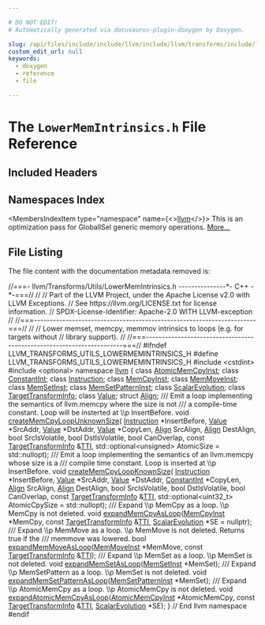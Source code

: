 ```yaml
---

# DO NOT EDIT!
# Automatically generated via docusaurus-plugin-doxygen by Doxygen.

slug: /api/files/include/include/llvm/include/llvm/transforms/include/llvm/transforms/utils/lowermemintrinsics-h
custom_edit_url: null
keywords:
  - doxygen
  - reference
  - file

---
```





# The `LowerMemIntrinsics.h` File Reference

<DoxygenPage pluginConfig={pluginConfig}>



## Included Headers

<IncludesList>
<IncludesListItem
  filePath="cstdint"
  permalink=""
  isLocal="false" />
<IncludesListItem
  filePath="optional"
  permalink=""
  isLocal="false" />
</IncludesList>

## Namespaces Index

<MembersIndex>

<MembersIndexItem
  type="namespace"
  name={<><a href="/docs/api/namespaces/llvm">llvm</a></>}>
This is an optimization pass for GlobalISel generic memory operations. <a href="/docs/api/namespaces/llvm/#details">More...</a>
</MembersIndexItem>

</MembersIndex>


## File Listing

The file content with the documentation metadata removed is:

<ProgramListing>

<Link id="l00001" /><CodeLine lineNumber="1"><span class="doxyHighlightComment">//===- llvm/Transforms/Utils/LowerMemIntrinsics.h ---------------&#42;- C++ -&#42;-===//</span></CodeLine>
<Link id="l00002" /><CodeLine lineNumber="2"><span class="doxyHighlightComment">//</span></CodeLine>
<Link id="l00003" /><CodeLine lineNumber="3"><span class="doxyHighlightComment">// Part of the LLVM Project, under the Apache License v2.0 with LLVM Exceptions.</span></CodeLine>
<Link id="l00004" /><CodeLine lineNumber="4"><span class="doxyHighlightComment">// See https://llvm.org/LICENSE.txt for license information.</span></CodeLine>
<Link id="l00005" /><CodeLine lineNumber="5"><span class="doxyHighlightComment">// SPDX-License-Identifier: Apache-2.0 WITH LLVM-exception</span></CodeLine>
<Link id="l00006" /><CodeLine lineNumber="6"><span class="doxyHighlightComment">//</span></CodeLine>
<Link id="l00007" /><CodeLine lineNumber="7"><span class="doxyHighlightComment">//===----------------------------------------------------------------------===//</span></CodeLine>
<Link id="l00008" /><CodeLine lineNumber="8"><span class="doxyHighlightComment">//</span></CodeLine>
<Link id="l00009" /><CodeLine lineNumber="9"><span class="doxyHighlightComment">// Lower memset, memcpy, memmov intrinsics to loops (e.g. for targets without</span></CodeLine>
<Link id="l00010" /><CodeLine lineNumber="10"><span class="doxyHighlightComment">// library support).</span></CodeLine>
<Link id="l00011" /><CodeLine lineNumber="11"><span class="doxyHighlightComment">//</span></CodeLine>
<Link id="l00012" /><CodeLine lineNumber="12"><span class="doxyHighlightComment">//===----------------------------------------------------------------------===//</span></CodeLine>
<Link id="l00013" /><CodeLine lineNumber="13"></CodeLine>
<Link id="l00014" /><CodeLine lineNumber="14"><span class="doxyHighlightPreprocessor">#ifndef LLVM&#95;TRANSFORMS&#95;UTILS&#95;LOWERMEMINTRINSICS&#95;H</span></CodeLine>
<Link id="l00015" /><CodeLine lineNumber="15"><span class="doxyHighlightPreprocessor">#define LLVM&#95;TRANSFORMS&#95;UTILS&#95;LOWERMEMINTRINSICS&#95;H</span></CodeLine>
<Link id="l00016" /><CodeLine lineNumber="16"></CodeLine>
<Link id="l00017" /><CodeLine lineNumber="17"><span class="doxyHighlightPreprocessor">#include &lt;cstdint&gt;</span></CodeLine>
<Link id="l00018" /><CodeLine lineNumber="18"><span class="doxyHighlightPreprocessor">#include &lt;optional&gt;</span></CodeLine>
<Link id="l00019" /><CodeLine lineNumber="19"></CodeLine>
<Link id="l00020" /><CodeLine lineNumber="20"><span class="doxyHighlightKeyword">namespace </span><span class="doxyHighlight"><a href="/docs/api/namespaces/llvm">llvm</a> &#123;</span></CodeLine>
<Link id="l00021" /><CodeLine lineNumber="21"></CodeLine>
<Link id="l00022" /><CodeLine lineNumber="22"><span class="doxyHighlightKeyword">class </span><span class="doxyHighlight"><a href="/docs/api/classes/llvm/atomicmemcpyinst">AtomicMemCpyInst</a>;</span></CodeLine>
<Link id="l00023" /><CodeLine lineNumber="23"><span class="doxyHighlightKeyword">class </span><span class="doxyHighlight"><a href="/docs/api/classes/llvm/constantint">ConstantInt</a>;</span></CodeLine>
<Link id="l00024" /><CodeLine lineNumber="24"><span class="doxyHighlightKeyword">class </span><span class="doxyHighlight"><a href="/docs/api/classes/llvm/instruction">Instruction</a>;</span></CodeLine>
<Link id="l00025" /><CodeLine lineNumber="25"><span class="doxyHighlightKeyword">class </span><span class="doxyHighlight"><a href="/docs/api/classes/llvm/memcpyinst">MemCpyInst</a>;</span></CodeLine>
<Link id="l00026" /><CodeLine lineNumber="26"><span class="doxyHighlightKeyword">class </span><span class="doxyHighlight"><a href="/docs/api/classes/llvm/memmoveinst">MemMoveInst</a>;</span></CodeLine>
<Link id="l00027" /><CodeLine lineNumber="27"><span class="doxyHighlightKeyword">class </span><span class="doxyHighlight"><a href="/docs/api/classes/llvm/memsetinst">MemSetInst</a>;</span></CodeLine>
<Link id="l00028" /><CodeLine lineNumber="28"><span class="doxyHighlightKeyword">class </span><span class="doxyHighlight"><a href="/docs/api/classes/llvm/memsetpatterninst">MemSetPatternInst</a>;</span></CodeLine>
<Link id="l00029" /><CodeLine lineNumber="29"><span class="doxyHighlightKeyword">class </span><span class="doxyHighlight"><a href="/docs/api/classes/llvm/scalarevolution">ScalarEvolution</a>;</span></CodeLine>
<Link id="l00030" /><CodeLine lineNumber="30"><span class="doxyHighlightKeyword">class </span><span class="doxyHighlight"><a href="/docs/api/classes/llvm/targettransforminfo">TargetTransformInfo</a>;</span></CodeLine>
<Link id="l00031" /><CodeLine lineNumber="31"><span class="doxyHighlightKeyword">class </span><span class="doxyHighlight"><a href="/docs/api/classes/llvm/value">Value</a>;</span></CodeLine>
<Link id="l00032" /><CodeLine lineNumber="32"><span class="doxyHighlightKeyword">struct </span><span class="doxyHighlight"><a href="/docs/api/structs/llvm/align">Align</a>;</span></CodeLine>
<Link id="l00033" /><CodeLine lineNumber="33"></CodeLine>
<Link id="l00034" /><CodeLine lineNumber="34"><span class="doxyHighlightComment">/// Emit a loop implementing the semantics of llvm.memcpy where the size is not</span></CodeLine>
<Link id="l00035" /><CodeLine lineNumber="35"><span class="doxyHighlightComment">/// a compile-time constant. Loop will be insterted at \\p InsertBefore.</span></CodeLine>
<Link id="l00036" /><CodeLine lineNumber="36" lineLink="/docs/api/namespaces/llvm/#a5c023a1cc267e243d2c52b149dfaeb73"><span class="doxyHighlightKeywordType">void</span><span class="doxyHighlight"> <a href="/docs/api/namespaces/llvm/#a5c023a1cc267e243d2c52b149dfaeb73">createMemCpyLoopUnknownSize</a>(</span></CodeLine>
<Link id="l00037" /><CodeLine lineNumber="37"><span class="doxyHighlight">    <a href="/docs/api/classes/llvm/instruction">Instruction</a> &#42;InsertBefore, <a href="/docs/api/classes/llvm/value">Value</a> &#42;SrcAddr, <a href="/docs/api/classes/llvm/value">Value</a> &#42;DstAddr, <a href="/docs/api/classes/llvm/value">Value</a> &#42;CopyLen,</span></CodeLine>
<Link id="l00038" /><CodeLine lineNumber="38"><span class="doxyHighlight">    <a href="/docs/api/structs/llvm/align">Align</a> SrcAlign, <a href="/docs/api/structs/llvm/align">Align</a> DestAlign, </span><span class="doxyHighlightKeywordType">bool</span><span class="doxyHighlight"> SrcIsVolatile, </span><span class="doxyHighlightKeywordType">bool</span><span class="doxyHighlight"> DstIsVolatile,</span></CodeLine>
<Link id="l00039" /><CodeLine lineNumber="39"><span class="doxyHighlight">    </span><span class="doxyHighlightKeywordType">bool</span><span class="doxyHighlight"> CanOverlap, </span><span class="doxyHighlightKeyword">const</span><span class="doxyHighlight"> <a href="/docs/api/classes/llvm/targettransforminfo">TargetTransformInfo</a> &amp;<a href="/docs/api/namespaces/llvm/#aa0d69e81725c10fa5407f0bf34462068">TTI</a>,</span></CodeLine>
<Link id="l00040" /><CodeLine lineNumber="40"><span class="doxyHighlight">    std::optional&lt;unsigned&gt; AtomicSize = std::nullopt);</span></CodeLine>
<Link id="l00041" /><CodeLine lineNumber="41"></CodeLine>
<Link id="l00042" /><CodeLine lineNumber="42"><span class="doxyHighlightComment">/// Emit a loop implementing the semantics of an llvm.memcpy whose size is a</span></CodeLine>
<Link id="l00043" /><CodeLine lineNumber="43"><span class="doxyHighlightComment">/// compile time constant. Loop is inserted at \\p InsertBefore.</span></CodeLine>
<Link id="l00044" /><CodeLine lineNumber="44"><span class="doxyHighlightKeywordType">void</span><span class="doxyHighlight"> <a href="/docs/api/namespaces/llvm/#a16d5e17e2ce1be5012b2d00ab6d6669a">createMemCpyLoopKnownSize</a>(</span></CodeLine>
<Link id="l00045" /><CodeLine lineNumber="45"><span class="doxyHighlight">    <a href="/docs/api/classes/llvm/instruction">Instruction</a> &#42;InsertBefore, <a href="/docs/api/classes/llvm/value">Value</a> &#42;SrcAddr, <a href="/docs/api/classes/llvm/value">Value</a> &#42;DstAddr,</span></CodeLine>
<Link id="l00046" /><CodeLine lineNumber="46"><span class="doxyHighlight">    <a href="/docs/api/classes/llvm/constantint">ConstantInt</a> &#42;CopyLen, <a href="/docs/api/structs/llvm/align">Align</a> SrcAlign, <a href="/docs/api/structs/llvm/align">Align</a> DestAlign, </span><span class="doxyHighlightKeywordType">bool</span><span class="doxyHighlight"> SrcIsVolatile,</span></CodeLine>
<Link id="l00047" /><CodeLine lineNumber="47"><span class="doxyHighlight">    </span><span class="doxyHighlightKeywordType">bool</span><span class="doxyHighlight"> DstIsVolatile, </span><span class="doxyHighlightKeywordType">bool</span><span class="doxyHighlight"> CanOverlap, </span><span class="doxyHighlightKeyword">const</span><span class="doxyHighlight"> <a href="/docs/api/classes/llvm/targettransforminfo">TargetTransformInfo</a> &amp;<a href="/docs/api/namespaces/llvm/#aa0d69e81725c10fa5407f0bf34462068">TTI</a>,</span></CodeLine>
<Link id="l00048" /><CodeLine lineNumber="48"><span class="doxyHighlight">    std::optional&lt;uint32&#95;t&gt; AtomicCpySize = std::nullopt);</span></CodeLine>
<Link id="l00049" /><CodeLine lineNumber="49"></CodeLine>
<Link id="l00050" /><CodeLine lineNumber="50"><span class="doxyHighlightComment">/// Expand \\p MemCpy as a loop. \\p MemCpy is not deleted.</span></CodeLine>
<Link id="l00051" /><CodeLine lineNumber="51"><span class="doxyHighlightKeywordType">void</span><span class="doxyHighlight"> <a href="/docs/api/namespaces/llvm/#ad5625618c73d17563d851631e27444e6">expandMemCpyAsLoop</a>(<a href="/docs/api/classes/llvm/memcpyinst">MemCpyInst</a> &#42;MemCpy, </span><span class="doxyHighlightKeyword">const</span><span class="doxyHighlight"> <a href="/docs/api/classes/llvm/targettransforminfo">TargetTransformInfo</a> &amp;<a href="/docs/api/namespaces/llvm/#aa0d69e81725c10fa5407f0bf34462068">TTI</a>,</span></CodeLine>
<Link id="l00052" /><CodeLine lineNumber="52"><span class="doxyHighlight">                        <a href="/docs/api/classes/llvm/scalarevolution">ScalarEvolution</a> &#42;SE = </span><span class="doxyHighlightKeyword">nullptr</span><span class="doxyHighlight">);</span></CodeLine>
<Link id="l00053" /><CodeLine lineNumber="53"></CodeLine>
<Link id="l00054" /><CodeLine lineNumber="54"><span class="doxyHighlightComment">/// Expand \\p MemMove as a loop. \\p MemMove is not deleted. Returns true if the</span></CodeLine>
<Link id="l00055" /><CodeLine lineNumber="55"><span class="doxyHighlightComment">/// memmove was lowered.</span></CodeLine>
<Link id="l00056" /><CodeLine lineNumber="56"><span class="doxyHighlightKeywordType">bool</span><span class="doxyHighlight"> <a href="/docs/api/namespaces/llvm/#a35f13ead4222c0c45fb21f7e63025bbc">expandMemMoveAsLoop</a>(<a href="/docs/api/classes/llvm/memmoveinst">MemMoveInst</a> &#42;MemMove, </span><span class="doxyHighlightKeyword">const</span><span class="doxyHighlight"> <a href="/docs/api/classes/llvm/targettransforminfo">TargetTransformInfo</a> &amp;<a href="/docs/api/namespaces/llvm/#aa0d69e81725c10fa5407f0bf34462068">TTI</a>);</span></CodeLine>
<Link id="l00057" /><CodeLine lineNumber="57"></CodeLine>
<Link id="l00058" /><CodeLine lineNumber="58"><span class="doxyHighlightComment">/// Expand \\p MemSet as a loop. \\p MemSet is not deleted.</span></CodeLine>
<Link id="l00059" /><CodeLine lineNumber="59"><span class="doxyHighlightKeywordType">void</span><span class="doxyHighlight"> <a href="/docs/api/namespaces/llvm/#aff2c3179f5913a4a4d6c80e3d7e564c0">expandMemSetAsLoop</a>(<a href="/docs/api/classes/llvm/memsetinst">MemSetInst</a> &#42;MemSet);</span></CodeLine>
<Link id="l00060" /><CodeLine lineNumber="60"></CodeLine>
<Link id="l00061" /><CodeLine lineNumber="61"><span class="doxyHighlightComment">/// Expand \\p MemSetPattern as a loop. \\p MemSet is not deleted.</span></CodeLine>
<Link id="l00062" /><CodeLine lineNumber="62"><span class="doxyHighlightKeywordType">void</span><span class="doxyHighlight"> <a href="/docs/api/namespaces/llvm/#a2b152a4602737ffe1ac280df188402f8">expandMemSetPatternAsLoop</a>(<a href="/docs/api/classes/llvm/memsetpatterninst">MemSetPatternInst</a> &#42;MemSet);</span></CodeLine>
<Link id="l00063" /><CodeLine lineNumber="63"></CodeLine>
<Link id="l00064" /><CodeLine lineNumber="64"><span class="doxyHighlightComment">/// Expand \\p AtomicMemCpy as a loop. \\p AtomicMemCpy is not deleted.</span></CodeLine>
<Link id="l00065" /><CodeLine lineNumber="65"><span class="doxyHighlightKeywordType">void</span><span class="doxyHighlight"> <a href="/docs/api/namespaces/llvm/#ad71302bd643143c32b34b01104c2e364">expandAtomicMemCpyAsLoop</a>(<a href="/docs/api/classes/llvm/atomicmemcpyinst">AtomicMemCpyInst</a> &#42;AtomicMemCpy,</span></CodeLine>
<Link id="l00066" /><CodeLine lineNumber="66"><span class="doxyHighlight">                              </span><span class="doxyHighlightKeyword">const</span><span class="doxyHighlight"> <a href="/docs/api/classes/llvm/targettransforminfo">TargetTransformInfo</a> &amp;<a href="/docs/api/namespaces/llvm/#aa0d69e81725c10fa5407f0bf34462068">TTI</a>,</span></CodeLine>
<Link id="l00067" /><CodeLine lineNumber="67"><span class="doxyHighlight">                              <a href="/docs/api/classes/llvm/scalarevolution">ScalarEvolution</a> &#42;SE);</span></CodeLine>
<Link id="l00068" /><CodeLine lineNumber="68"></CodeLine>
<Link id="l00069" /><CodeLine lineNumber="69"><span class="doxyHighlight">&#125; </span><span class="doxyHighlightComment">// End llvm namespace</span></CodeLine>
<Link id="l00070" /><CodeLine lineNumber="70"></CodeLine>
<Link id="l00071" /><CodeLine lineNumber="71"><span class="doxyHighlightPreprocessor">#endif</span></CodeLine>

</ProgramListing>


</DoxygenPage>
